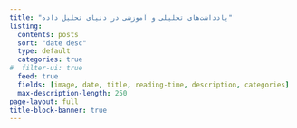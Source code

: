 ```yaml
---
title: "یادداشت‌های تحلیلی و آموزشی در دنیای تحلیل داده"
listing:
  contents: posts
  sort: "date desc"
  type: default
  categories: true
#  filter-ui: true
  feed: true
  fields: [image, date, title, reading-time, description, categories]
  max-description-length: 250
page-layout: full
title-block-banner: true
---
```

